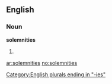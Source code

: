 ==English==

===Noun===
'''solemnities'''

# {{plural of|[[solemnity]]}}

[[Category:English plurals ending in "-ies"]]

[[ar:solemnities]]
[[no:solemnities]]